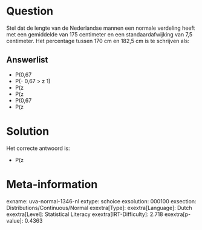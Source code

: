 Question
========

Stel dat de lengte van de Nederlandse mannen een normale verdeling heeft
met een gemiddelde van 175 centimeter en een standaardafwijking van 7,5
centimeter. Het percentage tussen 170 cm en 182,5 cm is te schrijven
als:

Answerlist
----------

* P(0,67
* P(- 0,67 > z 1)
* P(z
* P(z
* P(0,67
* P(z

Solution
========

Het correcte antwoord is: 

* P(z

Meta-information
================
exname: uva-normal-1346-nl
extype: schoice
exsolution: 000100
exsection: Distributions/Continuous/Normal
exextra[Type]: 
exextra[Language]: Dutch
exextra[Level]: Statistical Literacy
exextra[IRT-Difficulty]: 2.718
exextra[p-value]: 0.4363
